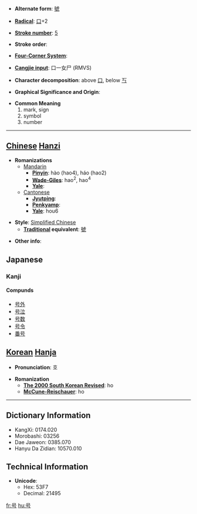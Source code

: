 * '''Alternate form''': [[號]]

* '''[[Wiktionary:Chinese radical index| Radical]]''': [[Wiktionary:Chinese radical index 口|口]]+2

* '''[[Wiktionary:Chinese total strokes index|Stroke number]]''': [[Wiktionary:Chinese total strokes index 5|5]]

* '''Stroke order''': 

* '''[[Wiktionary:Chinese four corner index|Four-Corner System]]''': 

* '''[[Wiktionary:Chinese Cangjie index|Cangjie input]]''': 口一女尸 (RMVS)


* '''Character decomposition''': above [[口]], below [[丂]]

* '''Graphical Significance and Origin''': 

* '''Common Meaning'''
*#mark, sign
*# symbol
*# number


----

== [[Chinese]] [[Hanzi]] ==

* '''Romanizations'''
** [[Mandarin]]
*** '''[[Pinyin]]''': hào (hao4), háo (hao2)
*** '''[[Wade-Giles]]''': hao<sup>2</sup>, hao<sup>4</sup>
*** '''[[Yale]]''': 
**[[Cantonese]]
***'''[[Jyutping]]''':
***'''[[Penkyamp]]''': 
***'''[[Yale]]''': hou6

* '''Style''': [[Simplified Chinese]] 
** '''[[Traditional Chinese|Traditional]] equivalent''': [[號]]

* '''Other info''': 


== Japanese ==
===Kanji===
{{kanji|[[ごう]] ([[gō]])|[[さけぶ]] ([[sakebu]]), [[よびな]] ([[yobina]])}}

====Compunds====
*[[号外]]
*[[号泣]]
*[[号数]]
*[[号令]]
*[[番号]]

== [[Korean]] [[Hanja]] ==

* '''Pronunciation''': 호

* '''Romanization'''
** '''[[The 2000 South Korean Revised Romanization|The 2000 South Korean Revised]]''': ho
** '''[[McCune-Reischauer]]''': ho

----

== Dictionary Information ==

* KangXi: 0174.020
* Morobashi: 03256
* Dae Jaweon: 0385.070
* Hanyu Da Zidian: 10570.010

== Technical Information ==

* '''Unicode''':
** Hex: 53F7
** Decimal: 21495

[[fr:号]]
[[hu:号]]